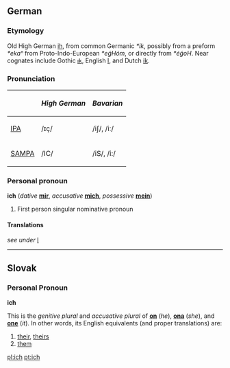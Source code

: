 ==German==
===Etymology===
Old High German [[ih]], from common Germanic ''*ik'', possibly from a preform ''*ekaⁿ'' from Proto-Indo-European ''*eǵHóm'', or directly from ''*éǵoH''.  Near cognates include Gothic [[𐌹𐌺]], English [[I]], and Dutch [[ik]].

===Pronunciation===
{| border=1 cellpadding=5
! !! ''High German'' !! ''Bavarian''
|-
| [[w:IPA|IPA]] ||  /ɪç/ || /iʃ/, /iː/
|-
| [[w:SAMPA|SAMPA]] || /IC/ || /iS/, /i:/
|}

===Personal pronoun===
'''ich''' (''dative'' '''[[mir]]''', ''accusative'' '''[[mich]]''', ''possessive'' '''[[mein]]''')

#First person singular nominative pronoun

====Translations====
''see under'' [[I#Personal pronoun|I]]
----
== Slovak ==
=== Personal Pronoun ===
'''ich'''

This is the ''genitive plural'' and ''accusative plural'' of '''[[on#Slovak|on]]''' (''he''), '''[[ona#Slovak|ona]]''' (''she''), and '''[[ono#Slovak|one]]''' (''it''). In other words, its English equivalents (and proper translations) are:
# [[their]], [[theirs]]
# [[them]]

[[pl:ich]]
[[pt:ich]]